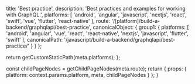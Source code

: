 
  title: 'Best practice',
  description: 'Best practices and examples for working with GraphQL.',
  platforms: [
    'android',
    'angular',
    'javascript',
    'nextjs',
    'react',
    'swift',
    'vue',
    'flutter',
    'react-native'
  ],
  route: '/[platform]/build-a-backend/graphqlapi/best-practice',
  canonicalObject: {
    group1: {
      platforms: [
        'android',
        'angular',
        'vue',
        'react',
        'react-native',
        'nextjs',
        'javascript',
        'flutter',
        'swift'
      ],
      canonicalPath: '/javascript/build-a-backend/graphqlapi/best-practice/'
    }
  }
};

  return getCustomStaticPath(meta.platforms);
};

  const childPageNodes = getChildPageNodes(meta.route);
  return {
    props: {
      platform: context.params.platform,
      meta,
      childPageNodes
    }
  };
}

<Overview childPageNodes={props.childPageNodes} />
